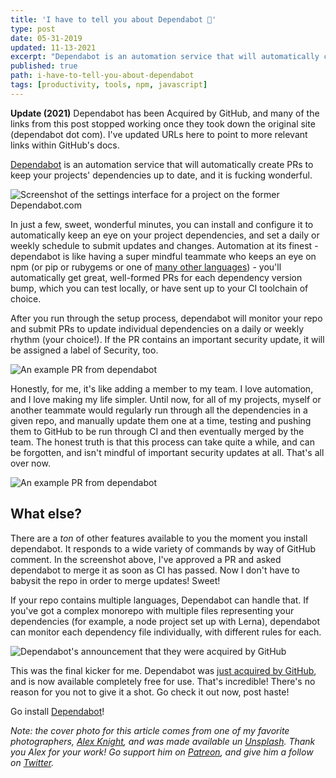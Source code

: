 ```yaml
---
title: 'I have to tell you about Dependabot 🤖'
type: post
date: 05-31-2019
updated: 11-13-2021
excerpt: "Dependabot is an automation service that will automatically create PRs to keep your projects' dependencies up to date, and it is fucking wonderful."
published: true
path: i-have-to-tell-you-about-dependabot
tags: [productivity, tools, npm, javascript]
---
```


**Update (2021)** Dependabot has been Acquired by GitHub, and many of the links from this post stopped working once they took down the original site (dependabot dot com). I've updated URLs here to point to more relevant links within GitHub's docs.

[Dependabot](https://github.com/dependabot) is an automation service that will automatically create PRs to keep your projects' dependencies up to date, and it is fucking wonderful.

<Image
  publicId="posts/i-have-to-tell-you-about-dependabot/dependabot-settings"
  alt="Screenshot of the settings interface for a project on the former Dependabot.com"
  caption="Setup for Dependabot is flexible, quick, and straightforward."
/>

In just a few, sweet, wonderful minutes, you can install and configure it to automatically keep an eye on your project dependencies, and set a daily or weekly schedule to submit updates and changes. Automation at its finest - dependabot is like having a super mindful teammate who keeps an eye on npm (or pip or rubygems or one of [many other languages](https://docs.github.com/en/code-security/supply-chain-security/keeping-your-dependencies-updated-automatically/about-dependabot-version-updates#supported-repositories-and-ecosystems)) - you'll automatically get great, well-formed PRs for each dependency version bump, which you can test locally, or have sent up to your CI toolchain of choice.

After you run through the setup process, dependabot will monitor your repo and submit PRs to update individual dependencies on a daily or weekly rhythm (your choice!). If the PR contains an important security update, it will be assigned a label of Security, too.

<Image
  publicId="posts/i-have-to-tell-you-about-dependabot/dependabot-pr"
  alt="An example PR from dependabot"
  caption="Automatically created PRs are simple and to the point."
/>

Honestly, for me, it's like adding a member to my team. I love automation, and I love making my life simpler. Until now, for all of my projects, myself or another teammate would regularly run through all the dependencies in a given repo, and manually update them one at a time, testing and pushing them to GitHub to be run through CI and then eventually merged by the team. The honest truth is that this process can take quite a while, and can be forgotten, and isn't mindful of important security updates at all. That's all over now.

<Image
  publicId="posts/i-have-to-tell-you-about-dependabot/merge"
  alt="An example PR from dependabot"
  caption="Dependabot will merge this PR once CI is done, thanks to the @dependabot merge command"
/>

## What else?

There are a _ton_ of other features available to you the moment you install dependabot. It responds to a wide variety of commands by way of GitHub comment. In the screenshot above, I've approved a PR and asked dependabot to merge it as soon as CI has passed. Now I don't have to babysit the repo in order to merge updates! Sweet!

If your repo contains multiple languages, Dependabot can handle that. If you've got a complex monorepo with multiple files representing your dependencies (for example, a node project set up with Lerna), dependabot can monitor each dependency file individually, with different rules for each.

<Image
  publicId="posts/i-have-to-tell-you-about-dependabot/github"
  alt="Dependabot's announcement that they were acquired by GitHub"
  caption="Dependabot was acquired by GitHub"
/>

This was the final kicker for me. Dependabot was [just acquired by GitHub](https://github.blog/2019-07-25-one-million-dependabot-pull-requests-merged/), and is now available completely free for use. That's incredible! There's no reason for you not to give it a shot. Go check it out now, post haste!

Go install [Dependabot](https://docs.github.com/en/code-security/supply-chain-security/keeping-your-dependencies-updated-automatically/about-dependabot-version-updates)!

_Note: the cover photo for this article comes from one of my favorite photographers, [Alex Knight](https://unsplash.com/@agkdesign?utm_source=unsplash&utm_medium=referral&utm_content=creditCopyText), and was made available un [Unsplash](https://unsplash.com/search/photos/robot?utm_source=unsplash&utm_medium=referral&utm_content=creditCopyText). Thank you Alex for your work! Go support him on [Patreon](https://patreon.com/agk42), and give him a follow on [Twitter](https://twitter.com/agkdesign)._

